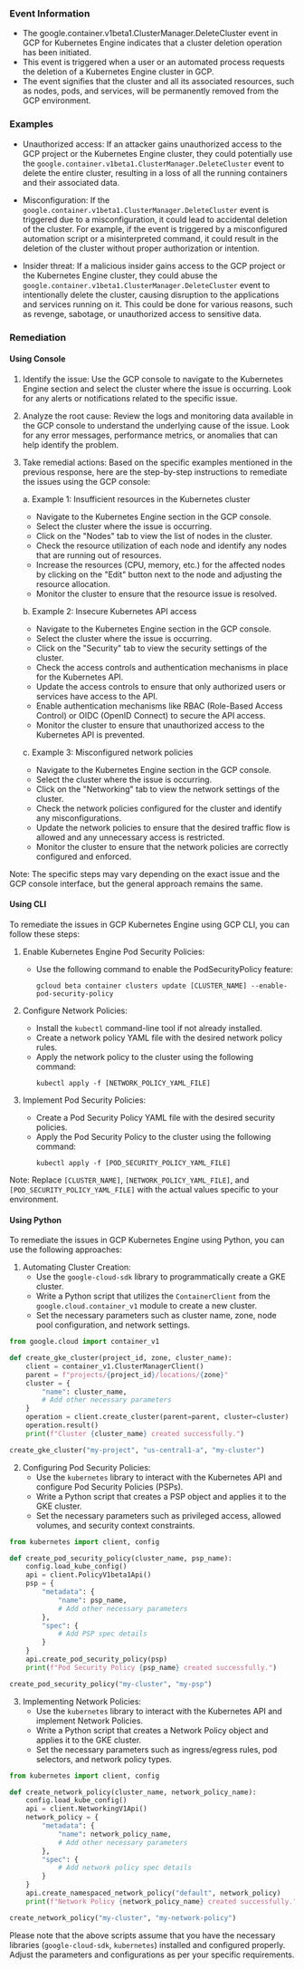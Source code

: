
### Event Information

- The google.container.v1beta1.ClusterManager.DeleteCluster event in GCP for Kubernetes Engine indicates that a cluster deletion operation has been initiated.
- This event is triggered when a user or an automated process requests the deletion of a Kubernetes Engine cluster in GCP.
- The event signifies that the cluster and all its associated resources, such as nodes, pods, and services, will be permanently removed from the GCP environment.


### Examples

- Unauthorized access: If an attacker gains unauthorized access to the GCP project or the Kubernetes Engine cluster, they could potentially use the `google.container.v1beta1.ClusterManager.DeleteCluster` event to delete the entire cluster, resulting in a loss of all the running containers and their associated data.

- Misconfiguration: If the `google.container.v1beta1.ClusterManager.DeleteCluster` event is triggered due to a misconfiguration, it could lead to accidental deletion of the cluster. For example, if the event is triggered by a misconfigured automation script or a misinterpreted command, it could result in the deletion of the cluster without proper authorization or intention.

- Insider threat: If a malicious insider gains access to the GCP project or the Kubernetes Engine cluster, they could abuse the `google.container.v1beta1.ClusterManager.DeleteCluster` event to intentionally delete the cluster, causing disruption to the applications and services running on it. This could be done for various reasons, such as revenge, sabotage, or unauthorized access to sensitive data.

### Remediation

#### Using Console

1. Identify the issue: Use the GCP console to navigate to the Kubernetes Engine section and select the cluster where the issue is occurring. Look for any alerts or notifications related to the specific issue.

2. Analyze the root cause: Review the logs and monitoring data available in the GCP console to understand the underlying cause of the issue. Look for any error messages, performance metrics, or anomalies that can help identify the problem.

3. Take remedial actions: Based on the specific examples mentioned in the previous response, here are the step-by-step instructions to remediate the issues using the GCP console:

   a. Example 1: Insufficient resources in the Kubernetes cluster
      - Navigate to the Kubernetes Engine section in the GCP console.
      - Select the cluster where the issue is occurring.
      - Click on the "Nodes" tab to view the list of nodes in the cluster.
      - Check the resource utilization of each node and identify any nodes that are running out of resources.
      - Increase the resources (CPU, memory, etc.) for the affected nodes by clicking on the "Edit" button next to the node and adjusting the resource allocation.
      - Monitor the cluster to ensure that the resource issue is resolved.

   b. Example 2: Insecure Kubernetes API access
      - Navigate to the Kubernetes Engine section in the GCP console.
      - Select the cluster where the issue is occurring.
      - Click on the "Security" tab to view the security settings of the cluster.
      - Check the access controls and authentication mechanisms in place for the Kubernetes API.
      - Update the access controls to ensure that only authorized users or services have access to the API.
      - Enable authentication mechanisms like RBAC (Role-Based Access Control) or OIDC (OpenID Connect) to secure the API access.
      - Monitor the cluster to ensure that unauthorized access to the Kubernetes API is prevented.

   c. Example 3: Misconfigured network policies
      - Navigate to the Kubernetes Engine section in the GCP console.
      - Select the cluster where the issue is occurring.
      - Click on the "Networking" tab to view the network settings of the cluster.
      - Check the network policies configured for the cluster and identify any misconfigurations.
      - Update the network policies to ensure that the desired traffic flow is allowed and any unnecessary access is restricted.
      - Monitor the cluster to ensure that the network policies are correctly configured and enforced.

Note: The specific steps may vary depending on the exact issue and the GCP console interface, but the general approach remains the same.

#### Using CLI

To remediate the issues in GCP Kubernetes Engine using GCP CLI, you can follow these steps:

1. Enable Kubernetes Engine Pod Security Policies:
   - Use the following command to enable the PodSecurityPolicy feature:
     ```
     gcloud beta container clusters update [CLUSTER_NAME] --enable-pod-security-policy
     ```

2. Configure Network Policies:
   - Install the `kubectl` command-line tool if not already installed.
   - Create a network policy YAML file with the desired network policy rules.
   - Apply the network policy to the cluster using the following command:
     ```
     kubectl apply -f [NETWORK_POLICY_YAML_FILE]
     ```

3. Implement Pod Security Policies:
   - Create a Pod Security Policy YAML file with the desired security policies.
   - Apply the Pod Security Policy to the cluster using the following command:
     ```
     kubectl apply -f [POD_SECURITY_POLICY_YAML_FILE]
     ```

Note: Replace `[CLUSTER_NAME]`, `[NETWORK_POLICY_YAML_FILE]`, and `[POD_SECURITY_POLICY_YAML_FILE]` with the actual values specific to your environment.

#### Using Python

To remediate the issues in GCP Kubernetes Engine using Python, you can use the following approaches:

1. Automating Cluster Creation:
   - Use the `google-cloud-sdk` library to programmatically create a GKE cluster.
   - Write a Python script that utilizes the `ContainerClient` from the `google.cloud.container_v1` module to create a new cluster.
   - Set the necessary parameters such as cluster name, zone, node pool configuration, and network settings.

```python
from google.cloud import container_v1

def create_gke_cluster(project_id, zone, cluster_name):
    client = container_v1.ClusterManagerClient()
    parent = f"projects/{project_id}/locations/{zone}"
    cluster = {
        "name": cluster_name,
        # Add other necessary parameters
    }
    operation = client.create_cluster(parent=parent, cluster=cluster)
    operation.result()
    print(f"Cluster {cluster_name} created successfully.")

create_gke_cluster("my-project", "us-central1-a", "my-cluster")
```

2. Configuring Pod Security Policies:
   - Use the `kubernetes` library to interact with the Kubernetes API and configure Pod Security Policies (PSPs).
   - Write a Python script that creates a PSP object and applies it to the GKE cluster.
   - Set the necessary parameters such as privileged access, allowed volumes, and security context constraints.

```python
from kubernetes import client, config

def create_pod_security_policy(cluster_name, psp_name):
    config.load_kube_config()
    api = client.PolicyV1beta1Api()
    psp = {
        "metadata": {
            "name": psp_name,
            # Add other necessary parameters
        },
        "spec": {
            # Add PSP spec details
        }
    }
    api.create_pod_security_policy(psp)
    print(f"Pod Security Policy {psp_name} created successfully.")

create_pod_security_policy("my-cluster", "my-psp")
```

3. Implementing Network Policies:
   - Use the `kubernetes` library to interact with the Kubernetes API and implement Network Policies.
   - Write a Python script that creates a Network Policy object and applies it to the GKE cluster.
   - Set the necessary parameters such as ingress/egress rules, pod selectors, and network policy types.

```python
from kubernetes import client, config

def create_network_policy(cluster_name, network_policy_name):
    config.load_kube_config()
    api = client.NetworkingV1Api()
    network_policy = {
        "metadata": {
            "name": network_policy_name,
            # Add other necessary parameters
        },
        "spec": {
            # Add network policy spec details
        }
    }
    api.create_namespaced_network_policy("default", network_policy)
    print(f"Network Policy {network_policy_name} created successfully.")

create_network_policy("my-cluster", "my-network-policy")
```

Please note that the above scripts assume that you have the necessary libraries (`google-cloud-sdk`, `kubernetes`) installed and configured properly. Adjust the parameters and configurations as per your specific requirements.

